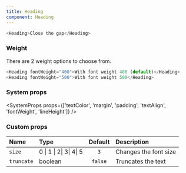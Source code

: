 ```yaml
---
title: Heading
component: Heading
---
```


```js live=true
<Heading>Close the gap</Heading>
```

### Weight

There are 2 weight options to choose from.

```js live=true
<Heading fontWeight="400">With font weight 400 (default)</Heading>
<Heading fontWeight="500">With font weight 500</Heading>
```

### System props

<SystemProps props={['textColor', 'margin', 'padding', 'textAlign', 'fontWeight', 'lineHeight']} />

### Custom props

| Name       | Type                    | Default | Description           |
| :--------- | :---------------------- | :-----: | :-------------------- |
| `size`     | 0 \| 1 \| 2\| 3\| 4\| 5 |   `3`   | Changes the font size |
| `truncate` | boolean                 | `false` | Truncates the text    |
